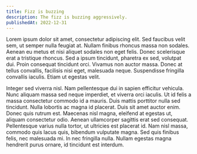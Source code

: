 ```yaml
---
title: Fizz is buzzing
description: The fizz is buzzing aggressively.
publishedAt: 2022-12-31
---
```


Lorem ipsum dolor sit amet, consectetur adipiscing elit. Sed faucibus velit sem, ut semper nulla feugiat at. Nullam finibus rhoncus massa non sodales. Aenean eu metus et nisi aliquet sodales non eget felis. Donec scelerisque erat a tristique rhoncus. Sed a ipsum tincidunt, pharetra ex sed, volutpat dui. Proin consequat tincidunt orci. Vivamus non auctor massa. Donec at tellus convallis, facilisis nisi eget, malesuada neque. Suspendisse fringilla convallis iaculis. Etiam ut egestas velit.

Integer sed viverra nisl. Nam pellentesque dui in sapien efficitur vehicula. Nunc aliquam massa sed neque imperdiet, et viverra orci iaculis. Ut id felis a massa consectetur commodo id a mauris. Duis mattis porttitor nulla sed tincidunt. Nulla lobortis ac magna id placerat. Duis sit amet auctor enim. Donec quis rutrum est. Maecenas nisl magna, eleifend at egestas ut, aliquam consectetur odio. Aenean ullamcorper sagittis erat sed consequat. Pellentesque varius nulla tortor, ut ultricies est placerat id. Nam nisl massa, commodo quis lacus quis, bibendum vulputate magna. Sed quis finibus felis, nec malesuada mi. In nec fringilla nulla. Nullam egestas magna hendrerit purus ornare, id tincidunt est interdum.
